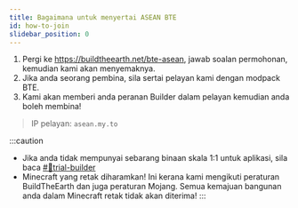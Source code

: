 ```yaml
---
title: Bagaimana untuk menyertai ASEAN BTE
id: how-to-join
slidebar_position: 0
---
```


1. Pergi ke https://buildtheearth.net/bte-asean, jawab soalan permohonan, kemudian kami akan menyemaknya.
2. Jika anda seorang pembina, sila sertai pelayan kami dengan modpack BTE.
3. Kami akan memberi anda peranan Builder dalam pelayan kemudian anda boleh membina!

> IP pelayan: `asean.my.to`

:::caution
- Jika anda tidak mempunyai sebarang binaan skala 1:1 untuk aplikasi, sila baca [#📌trial-builder](https://discord.com/channels/702883639574396969/773024727265968169) 
- Minecraft yang retak diharamkan! Ini kerana kami mengikuti peraturan BuildTheEarth dan juga peraturan Mojang. Semua kemajuan bangunan anda dalam Minecraft retak tidak akan diterima!
:::